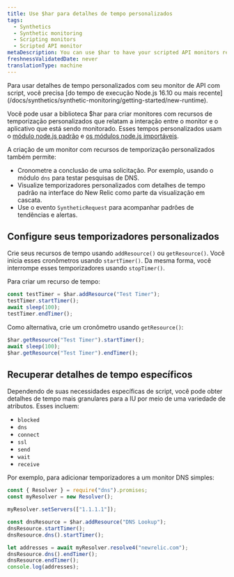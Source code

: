 ```yaml
---
title: Use $har para detalhes de tempo personalizados
tags:
  - Synthetics
  - Synthetic monitoring
  - Scripting monitors
  - Scripted API monitor
metaDescription: You can use $har to have your scripted API monitors report custom timing details that appear in the New Relic UI.
freshnessValidatedDate: never
translationType: machine
---
```


<Callout variant="important">
  Para usar detalhes de tempo personalizados com seu monitor de API com script, você precisa [do tempo de execução Node.js 16.10 ou mais recente](/docs/synthetics/synthetic-monitoring/getting-started/new-runtime).
</Callout>

Você pode usar a biblioteca $har para criar monitores com recursos de temporização personalizados que relatam a interação entre o monitor e o aplicativo que está sendo monitorado. Esses tempos personalizados usam o [módulo node.js padrão](/docs/synthetics/synthetic-monitoring/scripting-monitors/import-nodejs-modules/#supported-core-modules) e [os módulos node.js importáveis](/docs/synthetics/synthetic-monitoring/using-monitors/manage-monitor-runtimes/#v0).

A criação de um monitor com recursos de temporização personalizados também permite:

* Cronometre a conclusão de uma solicitação. Por exemplo, usando o módulo `dns` para testar pesquisas de DNS.
* Visualize temporizadores personalizados com detalhes de tempo padrão na interface do New Relic como parte da visualização em cascata.
* Use o evento `SyntheticRequest` para acompanhar padrões de tendências e alertas.

## Configure seus temporizadores personalizados

Crie seus recursos de tempo usando `addResource()` ou `getResource()`. Você inicia esses cronômetros usando `startTimer()`. Da mesma forma, você interrompe esses temporizadores usando `stopTimer()`.

Para criar um recurso de tempo:

```js
const testTimer = $har.addResource("Test Timer");
testTimer.startTimer();
await sleep(100);
testTimer.endTimer();
```

Como alternativa, crie um cronômetro usando `getResource()`:

```js
$har.getResource("Test Timer").startTimer();
await sleep(100);
$har.getResource("Test Timer").endTimer();
```

## Recuperar detalhes de tempo específicos

Dependendo de suas necessidades específicas de script, você pode obter detalhes de tempo mais granulares para a IU por meio de uma variedade de atributos. Esses incluem:

* `blocked`
* `dns`
* `connect`
* `ssl`
* `send`
* `wait`
* `receive`

Por exemplo, para adicionar temporizadores a um monitor DNS simples:

```js
const { Resolver } = require("dns").promises;
const myResolver = new Resolver();

myResolver.setServers(["1.1.1.1"]);

const dnsResource = $har.addResource("DNS Lookup");
dnsResource.startTimer();
dnsResource.dns().startTimer();

let addresses = await myResolver.resolve4("newrelic.com");
dnsResource.dns().endTimer();
dnsResource.endTimer();
console.log(addresses);
```